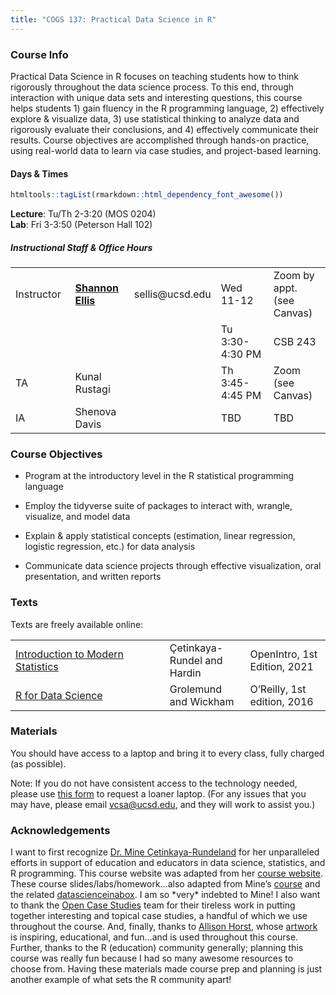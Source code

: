 ```yaml
---
title: "COGS 137: Practical Data Science in R"
---
```


### Course Info

Practical Data Science in R focuses on teaching students how to think rigorously throughout the data science process. To this end, through interaction with unique data sets and interesting questions, this course helps students 1) gain fluency in the R programming language, 2) effectively explore & visualize data, 3) use statistical thinking to analyze data and rigorously evaluate their conclusions, and 4) effectively communicate their results. Course objectives are accomplished through hands-on practice, using real-world data to learn via case studies, and project-based learning.

#### Days & Times

```r
htmltools::tagList(rmarkdown::html_dependency_font_awesome())
```

<font color="#ABC57D"><i class="fas fa-university fa-lg"></i></font> **Lecture**: Tu/Th 2-3:20 (MOS 0204)\
<font color="#ABC57D"><i class="fas fa-laptop fa-lg"></i></font> **Lab**: Fri 3-3:50 (Peterson Hall 102)

##### Instructional Staff & Office Hours

|            |                                                |                  |                 |                            |
|---------------|---------------|---------------|---------------|---------------|
| Instructor | [**Shannon Ellis**](http://www.shanellis.com/) | sellis\@ucsd.edu | Wed 11-12       | Zoom by appt. (see Canvas) |
|            |                                                |                  | Tu 3:30-4:30 PM | CSB 243                    |
| TA         | Kunal Rustagi                                  |                  | Th 3:45-4:45 PM | Zoom (see Canvas)          |
| IA         | Shenova Davis                                  |                  | TBD             | TBD                        |

### Course Objectives

-   Program at the introductory level in the R statistical programming language

-   Employ the tidyverse suite of packages to interact with, wrangle, visualize, and model data

-   Explain & apply statistical concepts (estimation, linear regression, logistic regression, etc.) for data analysis

-   Communicate data science projects through effective visualization, oral presentation, and written reports

### Texts

Texts are freely available online:

|                                                                         |                             |                              |
|------------------------------------|-------------------|-------------------|
| [Introduction to Modern Statistics](https://openintro-ims.netlify.app/) | Çetinkaya-Rundel and Hardin | OpenIntro, 1st Edition, 2021 |
| [R for Data Science](http://r4ds.had.co.nz/)                            | Grolemund and Wickham       | O'Reilly, 1st edition, 2016  |

### Materials

You should have access to a laptop and bring it to every class, fully charged (as possible).

Note: If you do not have consistent access to the technology needed, please use [this form](https://eforms.ucsd.edu/view.php?id=490887) to request a loaner laptop. (For any issues that you may have, please email <a href="mailto:vcsa\@ucsd.edu" title="email">vcsa\@ucsd.edu</a>, and they will work to assist you.)

### Acknowledgements

I want to first recognize [Dr. Mine Çetinkaya-Rundeland](http://www2.stat.duke.edu/~mc301/) for her unparalleled efforts in support of education and educators in data science, statistics, and R programming. This course website was adapted from her [course website](http://www2.stat.duke.edu/courses/Spring18/Sta199/). These course slides/labs/homework...also adapted from Mine's [course](https://github.com/Sta199-S18) and the related [datascienceinabox](https://datasciencebox.org/). I am so \*very\* indebted to Mine! I also want to thank the [Open Case Studies](https://www.opencasestudies.org/) team for their tireless work in putting together interesting and topical case studies, a handful of which we use throughout the course. And, finally, thanks to [Allison Horst](https://www.allisonhorst.com/), whose [artwork](https://github.com/allisonhorst/stats-illustrations/) is inspiring, educational, and fun...and is used throughout this course. Further, thanks to the R (education) community generally; planning this course was really fun because I had so many awesome resources to choose from. Having these materials made course prep and planning is just another example of what sets the R community apart!
